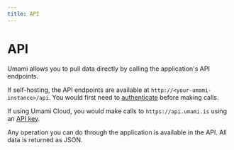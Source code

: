 ```yaml
---
title: API
---
```


# API

Umami allows you to pull data directly by calling the application's API endpoints.

If self-hosting, the API endpoints are available at `http://<your-umami-instance>/api`. You would first need
to [authenticate](/docs/api/authentication) before making calls.

If using Umami Cloud, you would make calls to `https://api.umami.is` using an [API key](/docs/cloud/api-key).

Any operation you can do through the application is available in the API. All data is returned as JSON.

